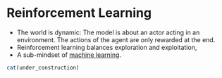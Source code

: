 # Reinforcement Learning {#reinforcement-learning}

* The world is dynamic: The model is about an actor acting in an environment. The actions of the agent are only rewarded at the end.
* Reinforcement learning balances exploration and exploitation,
* A sub-mindset of [machine learning](#machine-learning).

```r
cat(under_construction)
```



